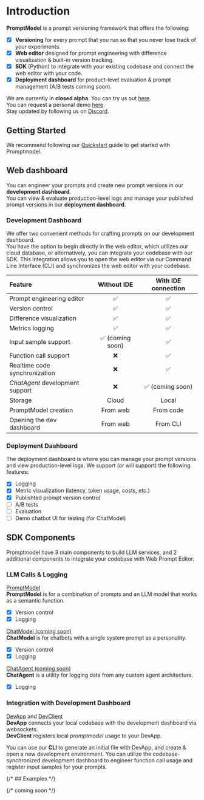 
# Introduction

**PromptModel** is a prompt versioning framework that offers the following:

- [x] **Versioning** for every prompt that you run so that you never lose track of your experiments.
- [x] **Web editor** designed for prompt engineering with difference visualization & built-in version tracking.
- [x] **SDK** (Python) to integrate with your existing codebase and connect the web editor with your code.
- [x] **Deployment dashboard** for product-level evaluation & prompt management (A/B tests coming soon).

We are currently in **closed alpha**. You can try us out [here](https://app.promptmodel.run).  
You can request a personal demo [here](./schedule-demo.mdx).  
Stay updated by following us on [Discord](https://discord.gg/2Y36M36tZf).

## Getting Started

We recommend following our [Quickstart](./quickstart) guide to get started with Promptmodel.

## Web dashboard

You can engineer your prompts and create new prompt versions in our **development dashboard**.  
You can view & evaluate production-level logs and manage your published prompt versions in our **deployment dashboard**.

### Development Dashboard

We offer two convenient methods for crafting prompts on our development dashboard.  
You have the option to begin directly in the web editor, which utilizes our cloud database, or alternatively, you can integrate your codebase with our SDK. This integration allows you to open the web editor via our Command Line Interface (CLI) and synchronizes the web editor with your codebase.

| Feature                         |   Without IDE    | With IDE connection |
| :------------------------------ | :--------------: | :-----------------: |
| Prompt engineering editor       |        ✅        |         ✅          |
| Version control                 |        ✅        |         ✅          |
| Difference visualization        |        ✅        |         ✅          |
| Metrics logging                 |        ✅        |         ✅          |
| Input sample support            | ✅ (coming soon) |         ✅          |
| Function call support           |        ❌        |         ✅          |
| Realtime code synchronization   |        ❌        |         ✅          |
| _ChatAgent_ development support |        ❌        |  ✅ (coming soon)   |
| Storage                         |      Cloud       |        Local        |
| PromptModel creation            |     From web     |      From code      |
| Opening the dev dashboard       |     From web     |      From CLI       |

### Deployment Dashboard

The deployment dashboard is where you can manage your prompt versions and view production-level logs.
We support (or will support) the following features:

- [x] Logging
- [x] Metric visualization (latency, token usage, costs, etc.)
- [x] Publishted prompt version control
- [ ] A/B tests
- [ ] Evaluation
- [ ] Demo chatbot UI for testing (for ChatModel)

<Cards>
  <Card title="Development Dashboard" href="/docs/web-dashboard/development" />
  <Card title="Deployment Dashboard" href="/docs/web-dashboard/deployment" />
</Cards>

## SDK Components

Promptmodel have 3 main components to build LLM services, and 2 additional components to integrate your codebase with Web Prompt Editor.

### LLM Calls & Logging

[PromptModel](../integrations/python-sdk/promptmodel)  
**PromptModel** is for a combination of prompts and an LLM model that works as a semantic function.

- [x] Version control
- [x] Logging

[ChatModel (coming soon)]()  
**ChatModel** is for chatbots with a single system prompt as a personality.

- [x] Version control
- [x] Logging

[ChatAgent (coming soon)]()  
**ChatAgent** is a utility for logging data from any custom agent architecture.

- [x] Logging

### Integration with Development Dashboard

[DevApp]() and [DevClient]()  
**DevApp** connects your local codebase with the development dashboard via websockets.  
**DevClient** registers local _promptmodel_ usage to your DevApp.

You can use our **CLI** to generate an initial file with DevApp, and create & open a new development environment.
You can utilize the codebase-synchronized development dashboard to engineer function call usage and register input samples for your prompts.

{/* ## Examples */}

{/* coming soon */}
